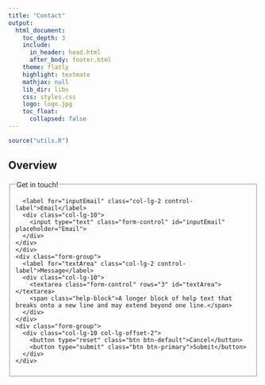 ```yaml
---
title: "Contact"
output:
  html_document:
    toc_depth: 3
    include:
      in_header: head.html
      after_body: footer.html
    theme: flatly
    highlight: textmate
    mathjax: null
    lib_dir: libs
    css: styles.css
    logo: logo.jpg
    toc_float:
      collapsed: false
---
```


```r
source("utils.R")
```



## Overview

<form class="form-horizontal">
  <fieldset>
    <legend>Get in touch!</legend>
    <div class="form-group">
      <label for="inputEmail" class="col-lg-2 control-label">Email</label>
      <div class="col-lg-10">
        <input type="text" class="form-control" id="inputEmail" placeholder="Email">
      </div>
    </div>
    </div>
    <div class="form-group">
      <label for="textArea" class="col-lg-2 control-label">Message</label>
      <div class="col-lg-10">
        <textarea class="form-control" rows="3" id="textArea"></textarea>
        <span class="help-block">A longer block of help text that breaks onto a new line and may extend beyond one line.</span>
      </div>
    </div>
    <div class="form-group">
      <div class="col-lg-10 col-lg-offset-2">
        <button type="reset" class="btn btn-default">Cancel</button>
        <button type="submit" class="btn btn-primary">Submit</button>
      </div>
    </div>
  </fieldset>
</form>